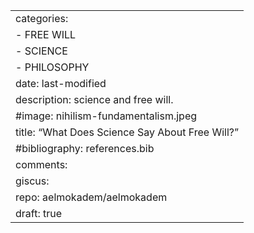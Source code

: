 ---
categories:
- FREE WILL
- SCIENCE
- PHILOSOPHY
date: last-modified
description: science and free will.
#image: nihilism-fundamentalism.jpeg
title: "What Does Science Say About Free Will?"
#bibliography: references.bib
comments:
    giscus:
        repo: aelmokadem/aelmokadem
draft: true
---